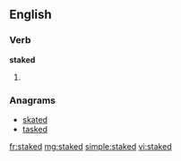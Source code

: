 ==English==

===Verb===
'''staked'''

# {{past of|[[stake]]}}

===Anagrams===
* [[skated#English|skated]]
* [[tasked#English|tasked]]

[[fr:staked]]
[[mg:staked]]
[[simple:staked]]
[[vi:staked]]